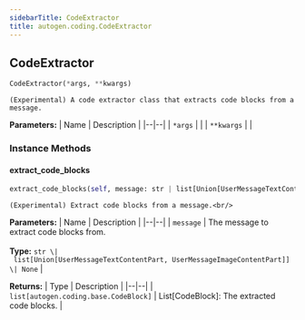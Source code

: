 ```yaml
---
sidebarTitle: CodeExtractor
title: autogen.coding.CodeExtractor
---
```

<h2 id="autogen.coding.CodeExtractor" class="doc doc-heading">
    <code class="doc-symbol doc-symbol-heading doc-symbol-class"></code>
    <span class="doc doc-object-name doc-class-name">CodeExtractor</span>
</h2>

```python
CodeExtractor(*args, **kwargs)
```

    (Experimental) A code extractor class that extracts code blocks from a message.

<b>Parameters:</b>
| Name | Description |
|--|--|
| `*args` |  |
| `**kwargs` |  |

### Instance Methods

<code class="doc-symbol doc-symbol-heading doc-symbol-method"></code>
#### extract_code_blocks

```python
extract_code_blocks(self, message: str | list[Union[UserMessageTextContentPart, UserMessageImageContentPart]] | None) -> list[autogen.coding.base.CodeBlock]
```

    (Experimental) Extract code blocks from a message.<br/>

<b>Parameters:</b>
| Name | Description |
|--|--|
| `message` | The message to extract code blocks from.<br/><br/>**Type:** `str \| list[Union[UserMessageTextContentPart, UserMessageImageContentPart]] \| None` |

<b>Returns:</b>
| Type | Description |
|--|--|
| `list[autogen.coding.base.CodeBlock]` | List[CodeBlock]: The extracted code blocks. |

<br />